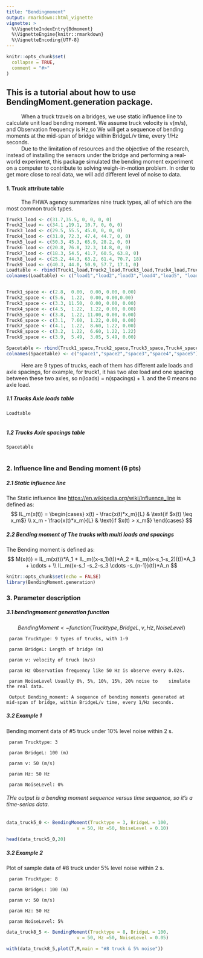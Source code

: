 ```yaml
---
title: "Bendingmoment"
output: rmarkdown::html_vignette
vignette: >
  %\VignetteIndexEntry{Bdmoment}
  %\VignetteEngine{knitr::rmarkdown}
  %\VignetteEncoding{UTF-8}
---
```


```r
knitr::opts_chunk$set(
  collapse = TRUE,
  comment = "#>"
)
```

##   This is a tutorial about how to use BendingMoment.generation package.

|           When a truck travels on a bridges, we use static influence line to calculate unit load bending moment. We assume truck velocity is v(m/s), and Observation frequency is Hz,so We will get a sequence of bending moments at the mid-span of bridge within BridgeL/v time, every 1/Hz seconds.
|           Due to the limitation of resources and the objective of the research, instead of installing the sensors under the bridge and performing a real-world experiment, this package simulated the bending moment experiment on a computer to contribute to solving weigh-in-motion problem. In order to get more close to real data, we will add different level of noise to data.

#### 1. Truck attribute table

|           The FHWA agency summarizes nine truck types, all of which are the most common truck types.

```r
Truck1_load <- c(31.7,35.5, 0, 0, 0, 0)
Truck2_load <- c(34.1 ,19.1, 10.7, 0, 0, 0)
Truck3_load <- c(29.5, 55.5, 45.0, 0, 0, 0)
Truck4_load <- c(31.0, 72.3, 47.4, 44.7, 0, 0)
Truck5_load <- c(50.3, 45.3, 65.9, 28.2, 0, 0)
Truck6_load <- c(20.8, 76.8, 32.3, 14.8, 0, 0)
Truck7_load <- c(18.3, 54.5, 41.7, 60.5, 63.8, 0)
Truck8_load <- c(25.2, 44.3, 63.2, 61.4, 70.7, 18)
Truck9_load <- c(40.3, 44.0, 50.9, 57.7, 17.1, 0)
Loadtable <- rbind(Truck1_load,Truck2_load,Truck3_load,Truck4_load,Truck5_load,Truck6_load,Truck7_load,Truck8_load,Truck9_load)
colnames(Loadtable) <- c("load1","load2","load3","load4","load5", "load6")


Truck1_space <- c(2.8,  0.00,  0.00, 0.00, 0.00)
Truck2_space <- c(5.6,  1.22,  0.00, 0.00,0.00)
Truck3_space <- c(3.3, 11.50,  0.00, 0.00, 0.00)
Truck4_space <- c(4.5,  1.22,  1.22, 0.00, 0.00)
Truck5_space <- c(3.8,  1.22, 11.00, 0.00, 0.00)
Truck6_space <- c(3.1,  7.60,  1.22, 0.00, 0.00)
Truck7_space <- c(4.1,  1.22,  8.60, 1.22, 0.00)
Truck8_space <- c(3.2,  1.22,  6.60, 1.22, 1.22)
Truck9_space <- c(3.9,  5.49,  3.05, 5.49, 0.00)

Spacetable <- rbind(Truck1_space,Truck2_space,Truck3_space,Truck4_space,Truck5_space,Truck6_space,Truck7_space,Truck8_space,Truck9_space)
colnames(Spacetable) <- c("space1","space2","space3","space4","space5")
```

|           Here are 9 types of trucks, each of them has different axle loads and axle spacings, for example, for truck1, it has two alxe load and one spacing between these two axles, so n(loads) = n(spacings) + 1. and the 0 means no axle load.

##### 1.1 Trucks Axle loads table
```r
Loadtable
  


```

##### 1.2 Trucks Axle spacings table
```r
Spacetable
  


```
### 2. Influence line and Bending moment (6 pts)

##### 2.1 Static influence line

The Static influence line <https://en.wikipedia.org/wiki/Influence_line> is defined as:
$$
IL_m(x(t)) = \begin{cases}
x(t) - \frac{x(t)*x_m}{L} & \text{if $x(t) \leq x_m$} \\
x_m - \frac{x(t)*x_m}{L} & \text{if $x(t) > x_m$} 
\end{cases}
$$

##### 2.2 Bending moment of The trucks with multi loads and spacings

The Bending moment is defined as:
$$
M(x(t)) = IL_m(x(t))*A_1 + IL_m((x-s_1)(t))*A_2 + IL_m((x-s_1-s_2)(t))*A_3 + \cdots + \\
IL_m((x-s_1 -s_2-s_3 \cdots -s_{n-1})(t))*A_n
$$
```r
knitr::opts_chunk$set(echo = FALSE)
library(BendingMoment.generation)


```

### 3. Parameter description

##### 3.1 bendingmoment generation function

$$
BendingMoment <- function(Trucktype, BridgeL, v, Hz, NoiseLevel)
$$

     param Trucktype: 9 types of trucks, with 1-9

     param BridgeL: Length of bridge (m)

     param v: velocity of truck (m/s)

     param Hz Observation frequency like 50 Hz is observe every 0.02s.

     param NoiseLevel Usually 0%, 5%, 10%, 15%, 20% noise to    simulate the real data.

     Output Bending_moment: A sequence of bending moments generated at mid-span of bridge, within BridgeL/v time, every 1/Hz seconds. 






##### 3.2 Example 1
Bending moment data of #5 truck under 10% level noise within 2 s.

     param Trucktype: 3

     param BridgeL: 100 (m)

     param v: 50 (m/s)

     param Hz: 50 Hz

     param NoiseLevel: 0% 


###### THe output is a bending moment sequence versus time sequence, so it's a time-serias data.

```r
data_truck5_0 <- BendingMoment(Trucktype = 3, BridgeL = 100, 
                          v = 50, Hz =50, NoiseLevel = 0.10)

head(data_truck5_0,20)
```
##### 3.2 Example 2
Plot of sample data of #8 truck under 5% level noise within 2 s.

     param Trucktype: 8

     param BridgeL: 100 (m)

     param v: 50 (m/s)

     param Hz: 50 Hz

     param NoiseLevel: 5%

```r

data_truck8_5 <- BendingMoment(Trucktype = 8, BridgeL = 100, 
                          v = 50, Hz =50, NoiseLevel = 0.05)

with(data_truck8_5,plot(T,M,main = "#8 truck & 5% noise"))


```

